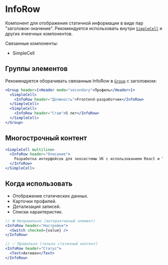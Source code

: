 <Overview>

# InfoRow

Компонент для отображения статичной информации в виде пар "заголовок-значение".
Рекомендуется использовать внутри [`SimpleCell`](/components/simple-cell) и других ячеечных компонентов.

Связанные компоненты:

- SimpleCell

</Overview>

## Группы элементов

Рекомендуется оборачивать связанные InfoRow в [`Group`](/components/group) с заголовком:

```jsx
<Group header={<Header mode="secondary">Профиль</Header>}>
  <SimpleCell>
    <InfoRow header="Должность">Frontend-разработчик</InfoRow>
  </SimpleCell>
  <SimpleCell>
    <InfoRow header="Стаж">5 лет</InfoRow>
  </SimpleCell>
</Group>
```

## Многострочный контент

```jsx
<SimpleCell multiline>
  <InfoRow header="Описание">
    Разработка интерфейсов для экосистемы VK с использованием React и TypeScript
  </InfoRow>
</SimpleCell>
```

## Когда использовать

- Отображение статических данных.
- Карточки профилей.
- Детализация записей.
- Списки характеристик.

```jsx
// ❌ Неправильно (интерактивный элемент)
<InfoRow header="Настройки">
  <Switch checked={value} />
</InfoRow>

// ✅ Правильно (только статичный контент)
<InfoRow header="Статус">
  <Text>Активен</Text>
</InfoRow>
```
